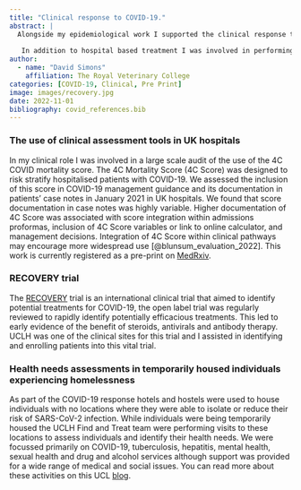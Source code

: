 ```yaml
---
title: "Clinical response to COVID-19."
abstract: |
  Alongside my epidemiological work I supported the clinical response to COVID-19. This was done mainly as a member of the infectious diseases team at University College London Hospital. In this role I was also involved with several other projects, including enrolling patients for the RECOVERY trial and evaluating the use of a tool to risk stratify individuals being admitted with COVID-19.
  
   In addition to hospital based treatment I was involved in performing health needs assessments with individuals experiencing homelessness who were temporarily housed in hostels as part of the COVID-19 response.
author: 
  - name: "David Simons"
    affiliation: The Royal Veterinary College
categories: [COVID-19, Clinical, Pre Print]
image: images/recovery.jpg
date: 2022-11-01
bibliography: covid_references.bib
---
```


### The use of clinical assessment tools in UK hospitals

In my clinical role I was involved in a large scale audit of the use of the 4C COVID mortality score. The 4C Mortality Score (4C Score) was designed to risk stratify hospitalised patients with COVID-19. We assessed the inclusion of this score in COVID-19 management guidance and its documentation in patients' case notes in January 2021 in UK hospitals. We found that score documentation in case notes was highly variable. Higher documentation of 4C Score was associated with score integration within admissions proformas, inclusion of 4C Score variables or link to online calculator, and management decisions. Integration of 4C Score within clinical pathways may encourage more widespread use [@blunsum_evaluation_2022]. This work is currently registered as a pre-print on [MedRxiv](https://doi.org/10.1101/2021.12.18.21268003).

### RECOVERY trial

The [RECOVERY](https://www.recoverytrial.net/) trial is an international clinical trial that aimed to identify potential treatments for COVID-19, the open label trial was regularly reviewed to rapidly identify potentially efficacious treatments. This led to early evidence of the benefit of steroids, antivirals and antibody therapy. UCLH was one of the clinical sites for this trial and I assisted in identifying and enrolling patients into this vital trial.

### Health needs assessments in temporarily housed individuals experiencing homelessness

As part of the COVID-19 response hotels and hostels were used to house individuals with no locations where they were able to isolate or reduce their risk of SARS-CoV-2 infection. While individuals were being temporarily housed the UCLH Find and Treat team were performing visits to these locations to assess individuals and identify their health needs. We were focussed primarily on COVID-19, tuberculosis, hepatitis, mental health, sexual health and drug and alcohol services although support was provided for a wide range of medical and social issues. You can read more about these activities on this UCL [blog](https://blogs.ucl.ac.uk/iehc/tag/uclh-find-treat/).